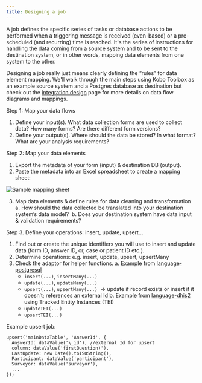 ```yaml
---
title: Designing a job
---
```


A job defines the specific series of tasks or database actions to be performed
when a triggering message is received (even-based) or a pre-scheduled (and
recurring) time is reached. It's the series of instructions for handling the
data coming from a source system and to be sent to the destination system, or in
other words, mapping data elements from one system to the other.

Designing a job really just means clearly defining the “rules” for data element
mapping. We'll walk through the main steps using Kobo Toolbox as an example
source system and a Postgres database as destination but check out the [integration design](/documentation/design/design-quickstart/) page for more details on data flow diagrams and mappings.

Step 1: Map your data flows

1. Define your input(s). What data collection forms are used to collect data?
   How many forms? Are there different form versions?
2. Define your output(s). Where should the data be stored? In what format? What
   are your analysis requirements?

Step 2: Map your data elements

1. Export the metadata of your form (input) & destination DB (output).
2. Paste the metadata into an Excel spreadsheet to create a mapping sheet:

![Sample mapping sheet](/img/data-element-mapping.png)

3. Map data elements & define rules for data cleaning and transformation a. How
   should the data collected be translated into your destination system’s data
   model?  b. Does your destination system have data input & validation
   requirements?

Step 3. Define your operations: insert, update, upsert...

1. Find out or create the unique identifiers you will use to insert and update
   data (form ID, answer ID, or, case or patient ID etc.).
2. Determine operations: e.g. insert, update, upsert, upsertMany
3. Check the adaptor for helper functions. a. Example from
   [language-postgresql](https://github.com/OpenFn/language-postgresql)
   - `insert(...)`, `insertMany(...)`
   - `update(...)`, `updateMany(...)`
   - `upsert(...)`, `upsertMany(...)`  → update if record exists or insert if it
     doesn’t; references an external Id b. Example from
     [language-dhis2](https://github.com/OpenFn/language-dhis2) using Tracked
     Entity Instances (TEI)
   - `updateTEI(...)`
   - `upsertTEI(...)`

Example upsert job:

```
upsert('mainDataTable', 'AnswerId', {
  AnswerId: dataValue('\_id'), //external Id for upsert
  column: dataValue('firstQuestion)'),
  LastUpdate: new Date().toISOString(),
  Participant: dataValue('participant'),
  Surveyor: dataValue('surveyor'),
  ...
});
```
